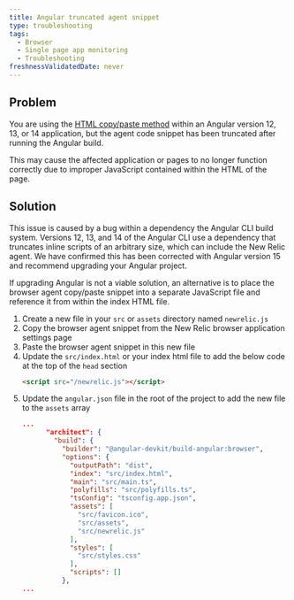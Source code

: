```yaml
---
title: Angular truncated agent snippet
type: troubleshooting
tags:
  - Browser
  - Single page app monitoring
  - Troubleshooting
freshnessValidatedDate: never
---
```


## Problem

You are using the [HTML copy/paste method](/docs/browser/new-relic-browser/installation-configuration/adding-apps-new-relic-browser/#copy-paste-app) within an Angular version 12, 13, or 14 application, but the agent code snippet has been truncated after running the Angular build.

This may cause the affected application or pages to no longer function correctly due to improper JavaScript contained within the HTML of the page.

## Solution

This issue is caused by a bug within a dependency the Angular CLI build system. Versions 12, 13, and 14 of the Angular CLI use a dependency that truncates inline scripts of an arbitrary size, which can include the New Relic <InlinePopover type="browser"/> agent. We have confirmed this has been corrected with Angular version 15 and recommend upgrading your Angular project.

If upgrading Angular is not a viable solution, an alternative is to place the browser agent copy/paste snippet into a separate JavaScript file and reference it from within the index HTML file.

1. Create a new file in your `src` or `assets` directory named `newrelic.js`
2. Copy the browser agent snippet from the New Relic browser application settings page
3. Paste the browser agent snippet in this new file
4. Update the `src/index.html` or your index html file to add the below code at the top of the `head` section
   ```html
   <script src="/newrelic.js"></script>
   ```
5. Update the `angular.json` file in the root of the project to add the new file to the `assets` array
   ```json
   ...
         "architect": {
           "build": {
             "builder": "@angular-devkit/build-angular:browser",
             "options": {
               "outputPath": "dist",
               "index": "src/index.html",
               "main": "src/main.ts",
               "polyfills": "src/polyfills.ts",
               "tsConfig": "tsconfig.app.json",
               "assets": [
                 "src/favicon.ico",
                 "src/assets",
                 "src/newrelic.js"
               ],
               "styles": [
                 "src/styles.css"
               ],
               "scripts": []
             },
   ...
   ```
